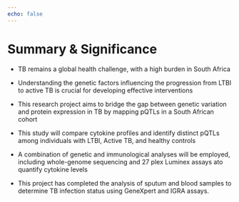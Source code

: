 ```yaml
---
echo: false
---
```


# Summary & Significance

-   TB remains a global health challenge, with a high burden in South Africa

-   Understanding the genetic factors influencing the progression from LTBI to active TB is crucial for developing effective interventions

-   This research project aims to bridge the gap between genetic variation and protein expression in TB by mapping pQTLs in a South African cohort

-   This study will compare cytokine profiles and identify distinct pQTLs among individuals with LTBI, Active TB, and healthy controls

-   A combination of genetic and immunological analyses will be employed, including whole-genome sequencing and 27 plex Luminex assays ato quantify cytokine levels

-   This project has completed the analysis of sputum and blood samples to determine TB infection status using GeneXpert and IGRA assays.
